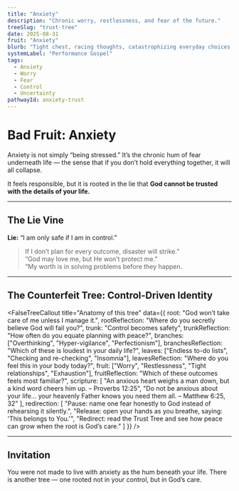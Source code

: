 ```yaml
---
title: "Anxiety"
description: "Chronic worry, restlessness, and fear of the future."
treeSlug: "trust-tree"
date: 2025-08-31
fruit: "Anxiety"
blurb: "Tight chest, racing thoughts, catastrophizing everyday choices."
systemLabel: "Performance Gospel"
tags:
  - Anxiety
  - Worry
  - Fear
  - Control
  - Uncertainty
pathwayId: anxiety-trust
---
```



# Bad Fruit: Anxiety

Anxiety is not simply “being stressed.” It’s the chronic hum of fear underneath life — the sense that if you don’t hold everything together, it will all collapse.  

It feels responsible, but it is rooted in the lie that **God cannot be trusted with the details of your life.**

---

## The Lie Vine

**Lie:** “I am only safe if I am in control.”  

> If I don’t plan for every outcome, disaster will strike.”  
> “God may love me, but He won’t protect me.”  
> “My worth is in solving problems before they happen.

---

## The Counterfeit Tree: Control-Driven Identity

<FalseTreeCallout
  title="Anatomy of this tree"
  data={{
    root: "God won’t take care of me unless I manage it.",
    rootReflection: "Where do you secretly believe God will fail you?",
    trunk: "Control becomes safety",
    trunkReflection: "How often do you equate planning with peace?",
    branches: ["Overthinking", "Hyper-vigilance", "Perfectionism"],
    branchesReflection: "Which of these is loudest in your daily life?",
    leaves: ["Endless to-do lists", "Checking and re-checking", "Insomnia"],
    leavesReflection: "Where do you feel this in your body today?",
    fruit: ["Worry", "Restlessness", "Tight relationships", "Exhaustion"],
    fruitReflection: "Which of these outcomes feels most familiar?",
    scripture: [
      "An anxious heart weighs a man down, but a kind word cheers him up. – Proverbs 12:25",
      "Do not be anxious about your life… your heavenly Father knows you need them all. – Matthew 6:25, 32"
    ],
    redirection: [
      "Pause: name one fear honestly to God instead of rehearsing it silently.",
      "Release: open your hands as you breathe, saying: 'This belongs to You.'",
      "Redirect: read the Trust Tree and see how peace can grow when the root is God’s care."
    ]
  }}
/>

---

## Invitation

You were not made to live with anxiety as the hum beneath your life. There is another tree — one rooted not in your control, but in God’s care.  

<CTA
  variant="primary"
  title="Step into the Trust Tree"
  description="See how trusting God’s faithfulness bears fruit in peace and freedom."
  buttonText="See the Good Tree"
  href="/tree/trust"
/>
